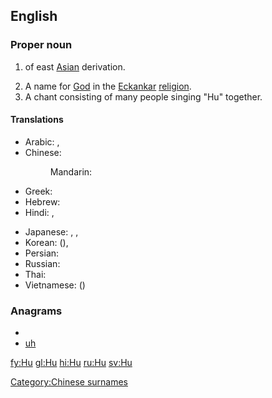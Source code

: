 {{also|Appendix:Variations of "hu"}}
==English==

===Proper noun===
{{en-proper noun}}

# {{surname|common|from=Chinese|dot=}} of east [[Asia]]n derivation.
# A name for [[God]] in the [[Eckankar]] [[religion]].
# A chant consisting of many people singing "Hu" together.

====Translations====
{{trans-top|Chinese surname}}
* Arabic: {{t+|ar|هو|tr=huu}},  {{t|ar|خو|tr=khuu}}
* Chinese:
*: Mandarin: {{t-|cmn|胡|tr=Hú|sc=Hani}}
* Greek: {{t|el|Χου|tr=Chou}}
* Hebrew: {{t|he|חו}}
* Hindi: {{t|hi|हु|tr=hu|xs=Hindi}},  {{t|hi|ख़ू|tr=xu|xs=Hindi}}
{{trans-mid}}
* Japanese: {{t+|ja|胡|tr=こ, Ko}}, {{t|ja|ホゥー|tr=Hū}},  {{t|ja|フー|tr=Fū}}
* Korean: {{t+|ko|호|tr=Ho|sc=Hang}} ({{t+|ko|胡|sc=Hani}}), {{t+|ko|후|tr=Hu|sc=Hang}}
* Persian: {{t-|fa|هو|xs=Persian}}
* Russian: {{t-|ru|Ху|tr=Xu}}
* Thai: {{t+|th|หู|tr=hŏo}}
* Vietnamese: {{t-|vi|Hồ|xs=Vietnamese}} ({{t-|vi|胡|sc=Hani|xs=Vietnamese}})
{{trans-bottom}}

===Anagrams===
* {{alphagram|hu}}
* [[uh#English|uh]]

[[Category:Chinese surnames]]


[[fy:Hu]]
[[gl:Hu]]
[[hi:Hu]]
[[ru:Hu]]
[[sv:Hu]]